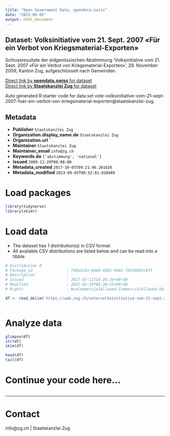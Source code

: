 ```yaml
---
title: "Open Government Data, opendata.swiss"
date: "2023-09-05"
output: html_document
---
```


## Dataset: Volksinitiative vom 21. Sept. 2007 «Für ein Verbot von Kriegsmaterial-Exporten»

Schlussresultate der eidgenössischen Abstimmung 'Volksinitiative vom 21. Sept. 2007 «Für ein Verbot von Kriegsmaterial-Exporten» ', 29. November 2009, Kanton Zug, aufgeschlüsselt nach Gemeinden.

[Direct link by **opendata.swiss** for dataset](https://opendata.swiss/de/dataset/volksinitiative-vom-21-sept-2007-fur-ein-verbot-von-kriegsmaterial-exporten)<br>
[Direct link by **Staatskanzlei Zug** for dataset](https://wab.zug.ch/vote/volksinitiative-vom-21-sept-2007-fuer-ein-verbot-von-kriegsmaterial-exporten/data)

Auto generated R starter code for data set vote-volksinitiative-vom-21-sept-2007-fuer-ein-verbot-von-kriegsmaterial-exporten@staatskanzlei-zug.

## Metadata

- **Publisher** `Staatskanzlei Zug`
- **Organization.display_name.de** `Staatskanzlei Zug`
- **Organization.url** ``
- **Maintainer** `Staatskanzlei Zug`
- **Maintainer_email** `info@zg.ch`
- **Keywords.de** `['abstimmung', 'national']`
- **Issued** `2009-11-29T00:00:00`
- **Metadata_created** `2017-10-05T09:21:46.261626`
- **Metadata_modified** `2023-09-05T00:52:01.010989`


# Load packages

```r

library(tidyverse)
library(skimr)

```

# Load data

-   The dataset has 1 distribution(s) in CSV format.
-   All available CSV distributions are listed below and can be read into a tibble.

```r

# Distribution 0
# Package_id               : fd0a2c0a-bdd4-4301-9682-7b539683c83f
# Description              : 
# Issued                   : 2017-07-11T14:39:34+00:00
# Modified                 : 2022-01-19T06:36:25+00:00
# Rights                   : NonCommercialAllowed-CommercialAllowed-ReferenceRequired

df <- read_delim('https://wab.zug.ch/vote/volksinitiative-vom-21-sept-2007-fuer-ein-verbot-von-kriegsmaterial-exporten/data-csv')



```

# Analyze data

```r

glimpse(df)
str(df)
skim(df)

head(df)
tail(df)

```

# Continue your code here...

```r

```

------------------------------------------------------------------------

# Contact

info@zg.ch | Staatskanzlei Zug
